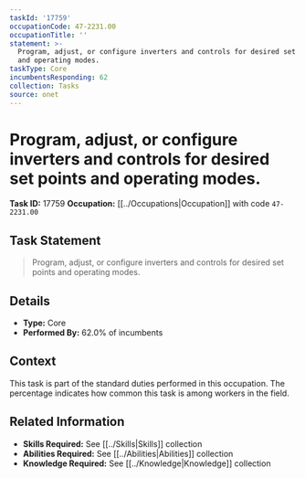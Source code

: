 ```yaml
---
taskId: '17759'
occupationCode: 47-2231.00
occupationTitle: ''
statement: >-
  Program, adjust, or configure inverters and controls for desired set points
  and operating modes.
taskType: Core
incumbentsResponding: 62
collection: Tasks
source: onet
---
```

# Program, adjust, or configure inverters and controls for desired set points and operating modes.

**Task ID:** 17759
**Occupation:** [[../Occupations|Occupation]] with code `47-2231.00`

## Task Statement

> Program, adjust, or configure inverters and controls for desired set points and operating modes.

## Details

- **Type:** Core
- **Performed By:** 62.0% of incumbents

## Context

This task is part of the standard duties performed in this occupation. The percentage indicates how common this task is among workers in the field.

## Related Information

- **Skills Required:** See [[../Skills|Skills]] collection
- **Abilities Required:** See [[../Abilities|Abilities]] collection
- **Knowledge Required:** See [[../Knowledge|Knowledge]] collection
